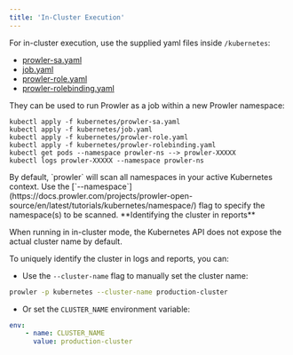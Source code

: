 ```yaml
---
title: 'In-Cluster Execution'
---
```


For in-cluster execution, use the supplied yaml files inside `/kubernetes`:

* [prowler-sa.yaml](https://github.com/prowler-cloud/prowler/blob/master/kubernetes/prowler-sa.yaml)
* [job.yaml](https://github.com/prowler-cloud/prowler/blob/master/kubernetes/job.yaml)
* [prowler-role.yaml](https://github.com/prowler-cloud/prowler/blob/master/kubernetes/prowler-role.yaml)
* [prowler-rolebinding.yaml](https://github.com/prowler-cloud/prowler/blob/master/kubernetes/prowler-rolebinding.yaml)

They can be used to run Prowler as a job within a new Prowler namespace:

```console
kubectl apply -f kubernetes/prowler-sa.yaml
kubectl apply -f kubernetes/job.yaml
kubectl apply -f kubernetes/prowler-role.yaml
kubectl apply -f kubernetes/prowler-rolebinding.yaml
kubectl get pods --namespace prowler-ns --> prowler-XXXXX
kubectl logs prowler-XXXXX --namespace prowler-ns
```

<Note>
By default, `prowler` will scan all namespaces in your active Kubernetes context. Use the [`--namespace`](https://docs.prowler.com/projects/prowler-open-source/en/latest/tutorials/kubernetes/namespace/) flag to specify the namespace(s) to be scanned.

</Note>
<Tip>
**Identifying the cluster in reports**

When running in in-cluster mode, the Kubernetes API does not expose the actual cluster name by default.

To uniquely identify the cluster in logs and reports, you can:

- Use the `--cluster-name` flag to manually set the cluster name:
```bash
prowler -p kubernetes --cluster-name production-cluster
```
- Or set the `CLUSTER_NAME` environment variable:
```yaml
env:
    - name: CLUSTER_NAME
      value: production-cluster
```

</Tip>
